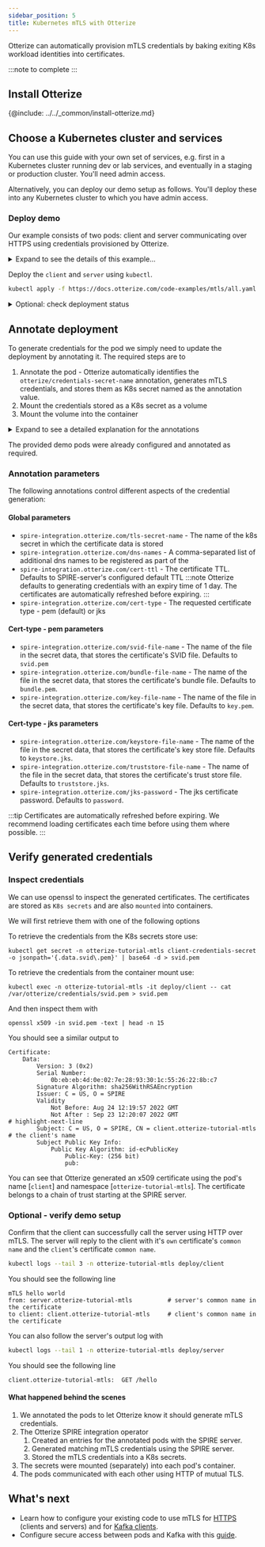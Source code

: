 ```yaml
---
sidebar_position: 5
title: Kubernetes mTLS with Otterize
---
```


Otterize can automatically provision mTLS credentials by baking exiting K8s workload identities into certificates.

:::note to complete
:::

## Install Otterize
{@include: ../../_common/install-otterize.md}

## Choose a Kubernetes cluster and services

You can use this guide with your own set of services, e.g. first in a Kubernetes cluster running dev or lab services,
and eventually in a staging or production cluster. You'll need admin access.

Alternatively, you can deploy our demo setup as follows. You'll deploy these into any Kubernetes cluster to which you have admin access.

### Deploy demo

Our example consists of two pods: client and server communicating over HTTPS using credentials
provisioned by Otterize.

<details>
<summary>Expand to see the details of this example...</summary>
<Tabs>

<TabItem value="namespace.yaml" label="namespace.yaml" default>

   ```yaml
   {@include: ../../../static/code-examples/kafka-mtls/namespace.yaml}
   ```

</TabItem>

<TabItem value="client-deployment.yaml" label="client-deployment.yaml">

   ```yaml
  {@include: ../../../static/code-examples/kafka-mtls/client-deployment.yaml}
  ```

</TabItem>

<TabItem value="client-configmap.yaml" label="client-configmap.yaml">

   ```yaml
  {@include: ../../../static/code-examples/kafka-mtls/client-configmap.yaml}
  ```

</TabItem>
<TabItem value="client.js" label="client.js" default>

   ```js
   const fs = require('fs');
const https = require('https');

const options = {
    hostname: 'server.otterize-tutorial-mtls',
    port: 443,
    path: '/hello',
    method: 'GET',
    cert: fs.readFileSync('/var/otterize/credentials/svid.pem'),
    key: fs.readFileSync('/var/otterize/credentials/key.pem'),
    ca: fs.readFileSync('/var/otterize/credentials/bundle.pem')
}

const req = https.request(
    options,
    res => {
        res.on('data', function (data) {
            console.log(data.toString())
        });
    }
);

req.end();
   ```

</TabItem>
<TabItem value="server.js" label="server.js" default>

   ```js
const https = require(`https`);
const fs = require(`fs`);

const options = {
  key: fs.readFileSync('/var/otterize/credentials/key.pem'),
  cert: fs.readFileSync('/var/otterize/credentials/svid.pem'),
  ca: fs.readFileSync('/var/otterize/credentials/bundle.pem'),
  requestCert: true
};

https.createServer(
    options,
    (req, res) => {
        const peerCert = req.connection.getPeerCertificate();
        const ownCert = req.connection.getCertificate();
        console.log("Received request:");
        console.log(peerCert.subject.CN + ":\t" + req.method + " " + req.url);
        if (req.url === '/hello') {
            res.writeHead(200);
            res.end('mTLS hello world\nfrom: ' + ownCert.subject.CN + '\nto client: ' + peerCert.subject.CN);
        } else {
            res.end();
        }
    }).listen(443);
   ```

</TabItem>
</Tabs>
</details>



Deploy the `client` and `server` using `kubectl`.
   ```bash
   kubectl apply -f https://docs.otterize.com/code-examples/mtls/all.yaml
   ```

<details>
<summary>Optional: check deployment status</summary>

```bash
kubectl get pods -n otterize-tutorial-mtls
```
You should see
```
NAME                      READY   STATUS    RESTARTS   AGE
client-5689997b5c-grlnt   1/1     Running   0          35s
server-6698c58cbc-v9n9b   1/1     Running   0          34s
```
</details>

## Annotate deployment
To generate credentials for the pod we simply need to update the deployment by annotating it.
The required steps are to
1. Annotate the pod - Otterize automatically identifies the `otterize/credentials-secret-name` annotation, generates
mTLS credentials, and stores them as K8s secret named as the annotation value.
2. Mount the credentials stored as a K8s secret as a volume
3. Mount the volume into the container

<details>
<summary>Expand to see a detailed explanation for the annotations</summary>

```yaml
spec:
  template:
    metadata:
      ...
      annotations:
        # highlight-next-line
        otterize/credentials-secret-name: client-credentials-secret       # 1 Generate credentials
    spec:
      volumes:
        # highlight-start
        - name: otterize-credentials
          secret:
            secretName: client-credentials-secret                         # 2 Mount credentials as a volume
            # highlight-end
      containers:
        - name: client
        ...
        volumeMounts:
          # highlight-start
          - name: otterize-credentials
            mountPath: /var/otterize/credentials                          # 3 Mount volume into container
            readOnly: true
            # highlight-end
```
</details>

The provided demo pods were already configured and annotated as required.

### Annotation parameters
The following annotations control different aspects of the credential generation:

#### Global parameters
- `spire-integration.otterize.com/tls-secret-name`  - The name of the k8s secret in which the certificate data is stored
- `spire-integration.otterize.com/dns-names` - A comma-separated list of additional dns names to be registered as part of the
- `spire-integration.otterize.com/cert-ttl` - The certificate TTL. Defaults to SPIRE-server's configured default TTL
:::note
Otterize defaults to generating credentials with an expiry time of 1 day. The certificates are automatically refreshed before expiring.
:::
- `spire-integration.otterize.com/cert-type` - The requested certificate type - pem (default) or jks

#### Cert-type - pem parameters
- `spire-integration.otterize.com/svid-file-name` - The name of the file in the secret data, that stores the certificate's SVID file. Defaults to `svid.pem`
- `spire-integration.otterize.com/bundle-file-name` - The name of the file in the secret data, that stores the certificate's bundle file. Defaults to `bundle.pem`.
- `spire-integration.otterize.com/key-file-name` - The name of the file in the secret data, that stores the certificate's key file. Defaults to `key.pem`.

#### Cert-type - jks parameters
- `spire-integration.otterize.com/keystore-file-name` - The name of the file in the secret data, that stores the certificate's key store file. Defaults to `keystore.jks`.
- `spire-integration.otterize.com/truststore-file-name` - The name of the file in the secret data, that stores the certificate's trust store file. Defaults to `truststore.jks`.
- `spire-integration.otterize.com/jks-password` - The jks certificate password. Defaults to `password`.

:::tip
Certificates are automatically refreshed before expiring. We recommend loading certificates each time before using them where possible.
:::

## Verify generated credentials

### Inspect credentials

We can use openssl to inspect the generated certificates. The certificates are stored as `K8s secrets` and are also
`mounted` into containers.

We will first retrieve them with one of the following options

   <Tabs>
     <TabItem value="secret-direct" label="K8s secret" default>
   To retrieve the credentials from the K8s secrets store use:

   ```shell
   kubectl get secret -n otterize-tutorial-mtls client-credentials-secret -o jsonpath='{.data.svid\.pem}' | base64 -d > svid.pem
   ```
   </TabItem>
   <TabItem value="secret-pod" label="K8s pod mount" default>
   To retrieve the credentials from the container mount use:

   ```shell
   kubectl exec -n otterize-tutorial-mtls -it deploy/client -- cat /var/otterize/credentials/svid.pem > svid.pem
   ```

   </TabItem>
   </Tabs>

And then inspect them with

   ```shell
   openssl x509 -in svid.pem -text | head -n 15
   ```
   You should see a similar output to
   ```x509
   Certificate:
       Data:
           Version: 3 (0x2)
           Serial Number:
               0b:eb:eb:4d:0e:02:7e:28:93:30:1c:55:26:22:8b:c7
           Signature Algorithm: sha256WithRSAEncryption
           Issuer: C = US, O = SPIRE
           Validity
               Not Before: Aug 24 12:19:57 2022 GMT
               Not After : Sep 23 12:20:07 2022 GMT
   # highlight-next-line
           Subject: C = US, O = SPIRE, CN = client.otterize-tutorial-mtls       # the client's name
           Subject Public Key Info:
               Public Key Algorithm: id-ecPublicKey
                   Public-Key: (256 bit)
                   pub:
   ```

You can see that Otterize generated an x509 certificate using the pod's name [`client`] and namespace [`otterize-tutorial-mtls`].
   The certificate belongs to a chain of trust starting at the SPIRE server.


### Optional - verify demo setup

Confirm that the client can successfully call the server using HTTP over mTLS. The server will reply to the client
   with it's `own` certificate's `common name` and the `client`'s certificate `common name`.

   ```bash
   kubectl logs --tail 3 -n otterize-tutorial-mtls deploy/client
   ```

   You should see the following line

   ```shell
   mTLS hello world
   from: server.otterize-tutorial-mtls          # server's common name in the certificate
   to client: client.otterize-tutorial-mtls     # client's common name in the certificate
   ```
You can also follow the server's output log with
   ```bash
   kubectl logs --tail 1 -n otterize-tutorial-mtls deploy/server
   ```

   You should see the following line

   ```shell
   client.otterize-tutorial-mtls:  GET /hello
   ```


#### What happened behind the scenes

1. We annotated the pods to let Otterize know it should generate mTLS credentials.
2. The Otterize SPIRE integration operator
    1. Created an entries for the annotated pods with the SPIRE server.
    2. Generated matching mTLS credentials using the SPIRE server.
    3. Stored the mTLS credentials into a K8s secrets.
3. The secrets were mounted (separately) into each pod's container.
4. The pods communicated with each other using HTTP of mutual TLS.

## What's next

- Learn how to configure your existing code to use mTLS for [HTTPS](/service-identities/using-credentials/#http)
(clients and servers) and for [Kafka clients](/service-identities/using-credentials/#kafka).
- Configure secure access between pods and Kafka with this [guide](/guides/ibac-for-k8s-kafka/).